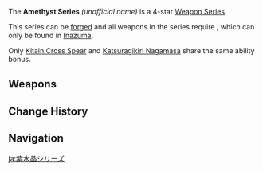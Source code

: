 {{Weapon Series Infobox
|rarity  = 4
|region  = Inazuma
|lore    = Historical figures from Inazuma
|other   = Forged using<br />{{Item|Amethyst Lump|30}}
}}
The '''Amethyst Series''' ''(unofficial name)'' is a 4-star [[Weapon Series]].

This series can be [[Forging|forged]] and all weapons in the series require {{Item|Amethyst Lump|30}}, which can only be found in [[Inazuma]].

Only [[Kitain Cross Spear]] and [[Katsuragikiri Nagamasa]] share the same ability bonus.

==Weapons==
{{Weapons by Category Table|type=Amethyst Series}}

==Change History==
{{Change History|2.0}}

==Navigation==
{{Weapon Series Navbox}}

[[ja:紫水晶シリーズ]]